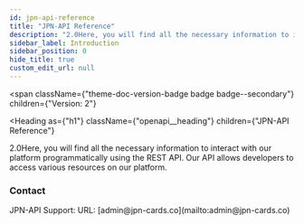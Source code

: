 ```yaml
---
id: jpn-api-reference
title: "JPN-API Reference"
description: "2.0Here, you will find all the necessary information to interact with our platform programmatically using the REST API. Our API allows developers to access various resources on our platform."
sidebar_label: Introduction
sidebar_position: 0
hide_title: true
custom_edit_url: null
---
```



<span
  className={"theme-doc-version-badge badge badge--secondary"}
  children={"Version: 2"}
>
</span>

<Heading
  as={"h1"}
  className={"openapi__heading"}
  children={"JPN-API Reference"}
>
</Heading>



2.0Here, you will find all the necessary information to interact with our platform programmatically using the REST API. Our API allows developers to access various resources on our platform.

<div
  style={{"display":"flex","flexDirection":"column","marginBottom":"var(--ifm-paragraph-margin-bottom)"}}
>
  <h3
    style={{"marginBottom":"0.25rem"}}
  >
    Contact
  </h3><span>
    JPN-API Support: 
  </span><span>
    URL: [admin@jpn-cards.co](mailto:admin@jpn-cards.co)
  </span>
</div>
      